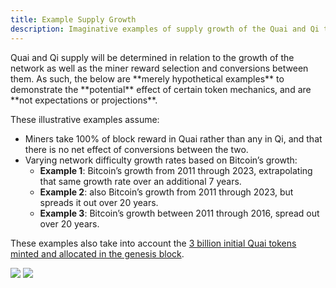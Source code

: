 ```yaml
---
title: Example Supply Growth
description: Imaginative examples of supply growth of the Quai and Qi tokens.
---
```


<Note>
	Quai and Qi supply will be determined in relation to the growth of the network as well as the miner reward selection and conversions
	between them. As such, the below are **merely hypothetical examples** to demonstrate the **potential** effect of certain token mechanics,
	and are **not expectations or projections**.
</Note>

These illustrative examples assume:

- Miners take 100% of block reward in Quai rather than any in Qi, and that there is no net effect of conversions between the two.
- Varying network difficulty growth rates based on Bitcoin’s growth:
  - **Example 1**: Bitcoin’s growth from 2011 through 2023, extrapolating that same growth rate over an additional 7 years.
  - **Example 2**: also Bitcoin’s growth from 2011 through 2023, but spreads it out over 20 years.
  - **Example 3**: Bitcoin’s growth between 2011 through 2016, spread out over 20 years.

These examples also take into account the [3 billion initial Quai tokens minted and allocated in the genesis block](/learn/tokenomics/genesis-allocations).

<Frame>
	<img src='/images/Tokenomics/DifficultyScenarios.png' />
</Frame>

<Frame>
	<img src='/images/Tokenomics/QuaiSupplyScenarios.png' />
</Frame>
